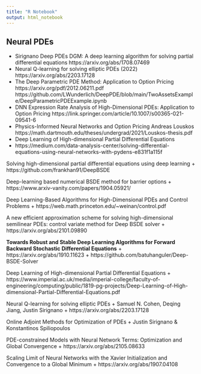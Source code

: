 ```yaml
---
title: "R Notebook"
output: html_notebook
---
```

## Neural PDEs

+ Sirignano Deep PDEs DGM: A deep learning algorithm for solving partial differential equations https://arxiv.org/abs/1708.07469
+ Neural Q-learning for solving elliptic PDEs (2022) https://arxiv.org/abs/2203.17128
+ The Deep Parametric PDE Method: Application to Option Pricing https://arxiv.org/pdf/2012.06211.pdf https://github.com/LWunderlich/DeepPDE/blob/main/TwoAssetsExample/DeepParametricPDEExample.ipynb
+ DNN Expression Rate Analysis of High-Dimensional PDEs: Application to Option Pricing https://link.springer.com/article/10.1007/s00365-021-09541-6
+ Physics-Informed Neural Networks and Option Pricing Andreas Louskos https://math.dartmouth.edu/theses/undergrad/2021/Louskos-thesis.pdf
+ Deep Learning of High-dimensional Partial Differential Equations
+ https://medium.com/data-analysis-center/solving-differential-equations-using-neural-networks-with-pydens-e831f1a115f


Solving high-dimensional partial differential equations using deep learning
+ https://github.com/frankhan91/DeepBSDE

Deep-learning based numerical BSDE method for barrier options
+ https://www.arxiv-vanity.com/papers/1904.05921/

Deep Learning-Based Algorithms for High-Dimensional PDEs and Control Problems
+ https://web.math.princeton.edu/~weinan/control.pdf

A new efficient approximation scheme for solving high-dimensional semilinear PDEs: control variate method for Deep BSDE solver
+ https://arxiv.org/abs/2101.09890

**Towards Robust and Stable Deep Learning Algorithms for Forward Backward Stochastic Differential Equations**
+ https://arxiv.org/abs/1910.11623
+ https://github.com/batuhanguler/Deep-BSDE-Solver


Deep Learning of High-dimensional Partial Differential Equations
+ https://www.imperial.ac.uk/media/imperial-college/faculty-of-engineering/computing/public/1819-pg-projects/Deep-Learning-of-High-dimensional-Partial-Differential-Equations.pdf


Neural Q-learning for solving elliptic PDEs
+ Samuel N. Cohen, Deqing Jiang, Justin Sirignano
+ https://arxiv.org/abs/2203.17128

Online Adjoint Methods for Optimization of PDEs
+  Justin Sirignano & Konstantinos Spiliopoulos 

PDE-constrained Models with Neural Network Terms: Optimization and Global Convergence
+ https://arxiv.org/abs/2105.08633

Scaling Limit of Neural Networks with the Xavier Initialization and Convergence to a Global Minimum
+ https://arxiv.org/abs/1907.04108

